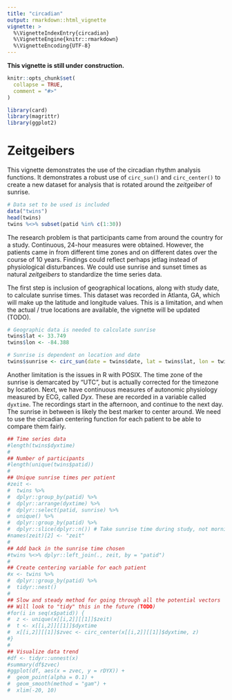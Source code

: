 ```yaml
---
title: "circadian"
output: rmarkdown::html_vignette
vignette: >
  %\VignetteIndexEntry{circadian}
  %\VignetteEngine{knitr::rmarkdown}
  %\VignetteEncoding{UTF-8}
---
```


__This vignette is still under construction.__

```r
knitr::opts_chunk$set(
  collapse = TRUE,
  comment = "#>"
)
```

```r
library(card)
library(magrittr)
library(ggplot2)
```

# Zeitgeibers

This vignette demonstrates the use of the circadian rhythm analysis functions. It demonstrates a robust use of `circ_sun()` and `circ_center()` to create a new dataset for analysis that is rotated around the _zeitgeiber_ of sunrise.

```r
# Data set to be used is included
data("twins")
head(twins)
twins %<>% subset(patid %in% c(1:30))
```

The research problem is that participants came from around the country for a study. Continuous, 24-hour measures were obtained. However, the patients came in from different time zones and on different dates over the course of 10 years. Findings could reflect perhaps jetlag instead of physiological disturbances. We could use sunrise and sunset times as natural _zeitgeibers_ to standardize the time series data.

The first step is inclusion of geographical locations, along with study date, to calculate sunrise times. This dataset was recorded in Atlanta, GA, which will make up the latitude and longitude values. This is a limitation, and when the actual / true locations are available, the vignette will be updated (TODO).

```r
# Geographic data is needed to calculate sunrise
twins$lat <- 33.749
twins$lon <- -84.388

# Sunrise is dependent on location and date
twins$sunrise <- circ_sun(date = twins$date, lat = twins$lat, lon = twins$lon)
```

Another limitation is the issues in R with POSIX. The time zone of the sunrise is demarcated by "UTC", but is actually corrected for the timezone by location. Next, we have continuous measures of autonomic physiology measured by ECG, called _Dyx_. These are recorded in a variable called `dyxtime`. The recordings start in the afternoon, and continue to the next day. The sunrise in between is likely the best marker to center around. We need to use the circadian centering function for each patient to be able to compare them fairly.

```r
## Time series data
#length(twins$dyxtime)
#
## Number of participants
#length(unique(twins$patid))
#
## Unique sunrise times per patient
#zeit <- 
#  twins %>%
#  dplyr::group_by(patid) %>%
#  dplyr::arrange(dyxtime) %>%
#  dplyr::select(patid, sunrise) %>%
#  unique() %>%
#  dplyr::group_by(patid) %>%
#  dplyr::slice(dplyr::n()) # Take sunrise time during study, not morning prior
#names(zeit)[2] <- "zeit"
#
## Add back in the sunrise time chosen
#twins %<>% dplyr::left_join(., zeit, by = "patid")
#
## Create centering variable for each patient
#x <- twins %>%
#  dplyr::group_by(patid) %>%
#  tidyr::nest()
#
## Slow and steady method for going through all the potential vectors
## Will look to "tidy" this in the future (TODO)
#for(i in seq(x$patid)) {
#  z <- unique(x[[i,2]][[1]]$zeit)
#  t <- x[[i,2]][[1]]$dyxtime
#  x[[i,2]][[1]]$zvec <- circ_center(x[[i,2]][[1]]$dyxtime, z)
#}
#
## Visualize data trend
#df <- tidyr::unnest(x)
#summary(df$zvec)
#ggplot(df, aes(x = zvec, y = rDYX)) +
#  geom_point(alpha = 0.1) +
#  geom_smooth(method = "gam") + 
#  xlim(-20, 10)
```



